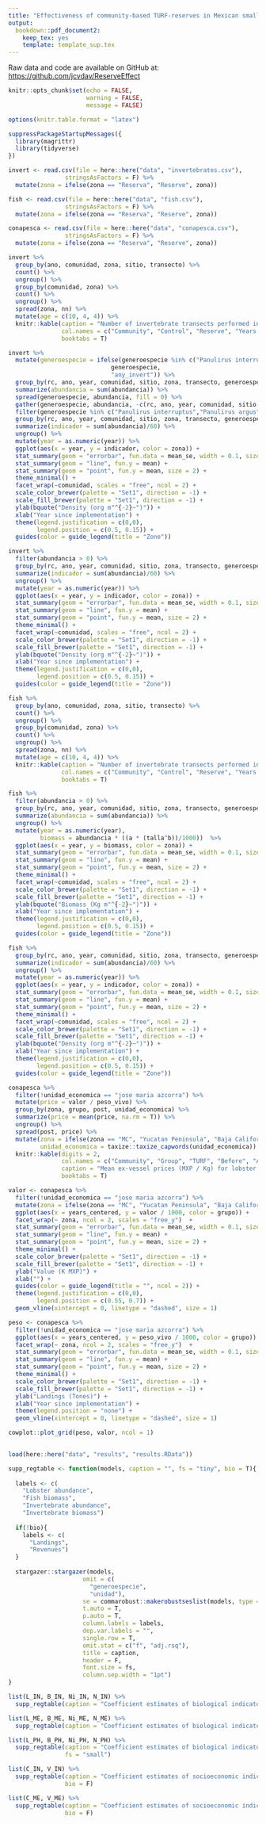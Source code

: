 ```yaml
---
title: "Effectiveness of community-based TURF-reserves in Mexican small-scale fisheries"
output:
  bookdown::pdf_document2:
    keep_tex: yes
    template: template_sup.tex
---
```


Raw data and code are available on GitHub at: [https://github.com/jcvdav/ReserveEffect](https://github.com/jcvdav/ReserveEffect)

```r
knitr::opts_chunk$set(echo = FALSE,
                      warning = FALSE,
                      message = FALSE)

options(knitr.table.format = "latex")
```

```r
suppressPackageStartupMessages({
  library(magrittr)
  library(tidyverse)
})
```

```r
invert <- read.csv(file = here::here("data", "invertebrates.csv"),
                stringsAsFactors = F) %>% 
  mutate(zona = ifelse(zona == "Reserva", "Reserve", zona))

fish <- read.csv(file = here::here("data", "fish.csv"),
                stringsAsFactors = F) %>% 
  mutate(zona = ifelse(zona == "Reserva", "Reserve", zona))

conapesca <- read.csv(file = here::here("data", "conapesca.csv"),
                stringsAsFactors = F) %>% 
  mutate(zona = ifelse(zona == "Reserva", "Reserve", zona))
```

```r
invert %>% 
  group_by(ano, comunidad, zona, sitio, transecto) %>%
  count() %>% 
  ungroup() %>% 
  group_by(comunidad, zona) %>%
  count() %>% 
  ungroup() %>% 
  spread(zona, nn) %>% 
  mutate(age = c(10, 4, 4)) %>% 
  knitr::kable(caption = "Number of invertebrate transects performed in each site of each community.",
               col.names = c("Community", "Control", "Reserve", "Years of monitoring"),
               booktabs = T)
```

```r
invert %>%
  mutate(generoespecie = ifelse(generoespecie %in% c("Panulirus interruptus", "Panulirus argus"),
                             generoespecie,
                             "any_invert")) %>% 
  group_by(rc, ano, year, comunidad, sitio, zona, transecto, generoespecie) %>% 
  summarize(abundancia = sum(abundancia)) %>% 
  spread(generoespecie, abundancia, fill = 0) %>% 
  gather(generoespecie, abundancia, -c(rc, ano, year, comunidad, sitio, zona, transecto)) %>% 
  filter(generoespecie %in% c("Panulirus interruptus","Panulirus argus")) %>% 
  group_by(rc, ano, year, comunidad, sitio, zona, transecto, generoespecie) %>% 
  summarize(indicador = sum(abundancia)/60) %>%
  ungroup() %>% 
  mutate(year = as.numeric(year)) %>% 
  ggplot(aes(x = year, y = indicador, color = zona)) +
  stat_summary(geom = "errorbar", fun.data = mean_se, width = 0.1, size = 1) +
  stat_summary(geom = "line", fun.y = mean) +
  stat_summary(geom = "point", fun.y = mean, size = 2) +
  theme_minimal() +
  facet_wrap(~comunidad, scales = "free", ncol = 2) +
  scale_color_brewer(palette = "Set1", direction = -1) +
  scale_fill_brewer(palette = "Set1", direction = -1) +
  ylab(bquote("Density (org m"^{-2}~")")) +
  xlab("Year since implementation") +
  theme(legend.justification = c(0,0),
        legend.position = c(0.5, 0.15)) +
  guides(color = guide_legend(title = "Zone"))
```


```r
invert %>%
  filter(abundancia > 0) %>%
  group_by(rc, ano, year, comunidad, sitio, zona, transecto, generoespecie) %>% 
  summarize(indicador = sum(abundancia)/60) %>%
  ungroup() %>% 
  mutate(year = as.numeric(year)) %>% 
  ggplot(aes(x = year, y = indicador, color = zona)) +
  stat_summary(geom = "errorbar", fun.data = mean_se, width = 0.1, size = 1) +
  stat_summary(geom = "line", fun.y = mean) +
  stat_summary(geom = "point", fun.y = mean, size = 2) +
  theme_minimal() +
  facet_wrap(~comunidad, scales = "free", ncol = 2) +
  scale_color_brewer(palette = "Set1", direction = -1) +
  scale_fill_brewer(palette = "Set1", direction = -1) +
  ylab(bquote("Density (org m"^{-2}~")")) +
  xlab("Year since implementation") +
  theme(legend.justification = c(0,0),
        legend.position = c(0.5, 0.15)) +
  guides(color = guide_legend(title = "Zone"))
```

\clearpage

```r
fish %>% 
  group_by(ano, comunidad, zona, sitio, transecto) %>%
  count() %>% 
  ungroup() %>% 
  group_by(comunidad, zona) %>%
  count() %>% 
  ungroup() %>% 
  spread(zona, nn) %>% 
  mutate(age = c(10, 4, 4)) %>% 
  knitr::kable(caption = "Number of invertebrate transects performed in each site of each community.",
               col.names = c("Community", "Control", "Reserve", "Years of monitoring"),
               booktabs = T)
```

```r
fish %>%
  filter(abundancia > 0) %>% 
  group_by(rc, ano, year, comunidad, sitio, zona, transecto, generoespecie, talla, a, b) %>% 
  summarize(abundancia = sum(abundancia)) %>% 
  ungroup() %>% 
  mutate(year = as.numeric(year),
         biomass = abundancia * ((a * (talla^b))/1000))  %>% 
  ggplot(aes(x = year, y = biomass, color = zona)) +
  stat_summary(geom = "errorbar", fun.data = mean_se, width = 0.1, size = 1) +
  stat_summary(geom = "line", fun.y = mean) +
  stat_summary(geom = "point", fun.y = mean, size = 2) +
  theme_minimal() +
  facet_wrap(~comunidad, scales = "free", ncol = 2) +
  scale_color_brewer(palette = "Set1", direction = -1) +
  scale_fill_brewer(palette = "Set1", direction = -1) +
  ylab(bquote("Biomass (Kg m"^{-2}~")")) +
  xlab("Year since implementation") +
  theme(legend.justification = c(0,0),
        legend.position = c(0.5, 0.15)) +
  guides(color = guide_legend(title = "Zone"))

```

\clearpage

```r
fish %>%
  group_by(rc, ano, year, comunidad, sitio, zona, transecto, generoespecie) %>% 
  summarize(indicador = sum(abundancia)/60) %>%
  ungroup() %>% 
  mutate(year = as.numeric(year)) %>% 
  ggplot(aes(x = year, y = indicador, color = zona)) +
  stat_summary(geom = "errorbar", fun.data = mean_se, width = 0.1, size = 1) +
  stat_summary(geom = "line", fun.y = mean) +
  stat_summary(geom = "point", fun.y = mean, size = 2) +
  theme_minimal() +
  facet_wrap(~comunidad, scales = "free", ncol = 2) +
  scale_color_brewer(palette = "Set1", direction = -1) +
  scale_fill_brewer(palette = "Set1", direction = -1) +
  ylab(bquote("Density (org m"^{-2}~")")) +
  xlab("Year since implementation") +
  theme(legend.justification = c(0,0),
        legend.position = c(0.5, 0.15)) +
  guides(color = guide_legend(title = "Zone"))
```

\clearpage

```r
conapesca %>% 
  filter(!unidad_economica == "jose maria azcorra") %>% 
  mutate(price = valor / peso_vivo) %>% 
  group_by(zona, grupo, post, unidad_economica) %>% 
  summarize(price = mean(price, na.rm = T)) %>% 
  ungroup() %>% 
  spread(post, price) %>% 
  mutate(zona = ifelse(zona == "MC", "Yucatan Peninsula", "Baja California"),
         unidad_economica = taxize::taxize_capwords(unidad_economica)) %>% 
  knitr::kable(digits = 2,
               col.names = c("Community", "Group", "TURF", "Before", "After"),
               caption = "Mean ex-vessel prices (MXP / Kg) for lobster (Panulirus spp.) on each TURF (community) and group (Control = only TURF, Treated = TURF and reserve).",
               booktabs = T)
```

```r
valor <- conapesca %>% 
  filter(!unidad_economica == "jose maria azcorra") %>% 
  mutate(zona = ifelse(zona == "MC", "Yucatan Peninsula", "Baja California")) %>% 
  ggplot(aes(x = years_centered, y = valor / 1000, color = grupo)) +
  facet_wrap(~ zona, ncol = 2, scales = "free_y")  +
  stat_summary(geom = "errorbar", fun.data = mean_se, width = 0.1, size = 1) +
  stat_summary(geom = "line", fun.y = mean) +
  stat_summary(geom = "point", fun.y = mean, size = 2) +
  theme_minimal() +
  scale_color_brewer(palette = "Set1", direction = -1) +
  scale_fill_brewer(palette = "Set1", direction = -1) +
  ylab("Value (K MXP)") +
  xlab("") +
  guides(color = guide_legend(title = "", ncol = 2)) +
  theme(legend.justification = c(0,0),
        legend.position = c(0.55, 0.7)) +
  geom_vline(xintercept = 0, linetype = "dashed", size = 1)

peso <- conapesca %>% 
  filter(!unidad_economica == "jose maria azcorra") %>% 
  ggplot(aes(x = years_centered, y = peso_vivo / 1000, color = grupo)) +
  facet_wrap(~ zona, ncol = 2, scales = "free_y")  +
  stat_summary(geom = "errorbar", fun.data = mean_se, width = 0.1, size = 1) +
  stat_summary(geom = "line", fun.y = mean) +
  stat_summary(geom = "point", fun.y = mean, size = 2) +
  theme_minimal() +
  scale_color_brewer(palette = "Set1", direction = -1) +
  scale_fill_brewer(palette = "Set1", direction = -1) +
  ylab("Landings (Tones)") +
  xlab("Year since implementation") +
  theme(legend.position = "none") +
  geom_vline(xintercept = 0, linetype = "dashed", size = 1)

cowplot::plot_grid(peso, valor, ncol = 1)
  
```

\clearpage

```r
load(here::here("data", "results", "results.RData"))
```

```r
supp_regtable <- function(models, caption = "", fs = "tiny", bio = T){
  
  labels <- c(
    "Lobster abundance",
    "Fish biomass",
    "Invertebrate abundance",
    "Invertebrate biomass")
  
  if(!bio){
    labels <- c(
      "Landings",
      "Revenues")
  }
  
  stargazer::stargazer(models,
                     omit = c(
                       "generoespecie",
                       "unidad"),
                     se = commarobust::makerobustseslist(models, type = "HC1"),
                     t.auto = T,
                     p.auto = T,
                     column.labels = labels,
                     dep.var.labels = "",
                     single.row = T,
                     omit.stat = c("f", "adj.rsq"),
                     title = caption,
                     header = F,
                     font.size = fs,
                     column.sep.width = "1pt")
}
```

```r
list(L_IN, B_IN, Ni_IN, N_IN) %>% 
  supp_regtable(caption = "Coefficient estimates of biological indicators for Isla Natividad.")
```

\clearpage

```r
list(L_ME, B_ME, Ni_ME, N_ME) %>% 
  supp_regtable(caption = "Coefficient estimates of biological indicators for Maria Elena.")
```

\clearpage

```r
list(L_PH, B_PH, Ni_PH, N_PH) %>% 
  supp_regtable(caption = "Coefficient estimates of biological indicators for Punta Herrero.",
                fs = "small")
```

\clearpage

```r
list(C_IN, V_IN) %>% 
  supp_regtable(caption = "Coefficient estimates of socioeconomic indicators Isla Natividad.",
                bio = F)
```

\clearpage

```r
list(C_ME, V_ME) %>% 
  supp_regtable(caption = "Coefficient estimates of socioeconomic indicators for Maria Elena.",
                bio = F)
```

